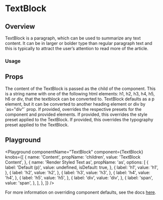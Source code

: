 


# TextBlock

## Overview

TextBlock is a paragraph, which can be used to summarize any text content. It can be in larger or bolder type than regular paragraph text and this is typically to attract the user’s attention to read more of the article.

### Usage

## Props

<LegacyBlock marginTop="sizing040">
  <Prop name="children" type="string" required>
    The content of the TextBlock is passed as the child of the component.
  </Prop>
  <Prop
    name="as"
    type="'h1' | 'h2' | 'h3' | 'h4' | 'h5' | 'h6' | 'div' | 'span'"
    default="p"
  >
    This is a string name with one of the following html elements: h1, h2, h3,
    h4, h5, h6 or div, that the textblock can be converted to. TextBlock
    defaults as a p element, but it can be converted to another heading element
    or div by `as="div"` prop.
  </Prop>
  <Prop name="overrides" type="object">
    If provided, overrides the respective presets for the component and provided elements.
    <Prop name="stylePreset" type="MQ<StylePresetKeys>">
      If provided, this overrides the style preset applied to the TextBlock.
    </Prop>
    <Prop name="typographyPreset" type="MQ<TypographyPresetKeys>">
      If provided, this overrides the typography preset applied to the TextBlock.
    </Prop>
  </Prop>
</LegacyBlock>

## Playground

<Playground
  componentName="TextBlock"
  component={TextBlock}
  knobs={[
    {
      name: 'Content',
      propName: 'children',
      value: 'TextBlock Content',
    },
    {
      name: 'Render Styled Text as',
      propName: 'as',
      options: [
        {
          label: 'Default (p)',
          value: undefined,
          isDefault: true,
        },
        {
          label: 'h1',
          value: 'h1',
        },
        {
          label: 'h2',
          value: 'h2',
        },
        {
          label: 'h3',
          value: 'h3',
        },
        {
          label: 'h4',
          value: 'h4',
        },
        {
          label: 'h5',
          value: 'h5',
        },
        {
          label: 'div',
          value: 'div',
        },
        {
          label: 'span',
          value: 'span',
        },
      ],
    },
  ]}
/>

For more information on overriding component defaults, see the docs [here](/theming/component-defaults).
